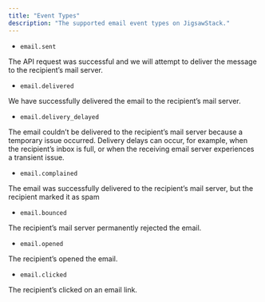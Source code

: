 ```yaml
---
title: "Event Types"
description: "The supported email event types on JigsawStack."
---
```


- `email.sent`

The API request was successful and we will attempt to deliver the message to the recipient’s mail server.

- `email.delivered`

We have successfully delivered the email to the recipient’s mail server.

- `email.delivery_delayed`

The email couldn’t be delivered to the recipient’s mail server because a temporary issue occurred. Delivery delays can occur, for example, when the recipient’s inbox is full, or when the receiving email server experiences a transient issue.

- `email.complained`

The email was successfully delivered to the recipient’s mail server, but the recipient marked it as spam

- `email.bounced`

The recipient’s mail server permanently rejected the email.

- `email.opened`

The recipient’s opened the email.

- `email.clicked`

The recipient’s clicked on an email link.
